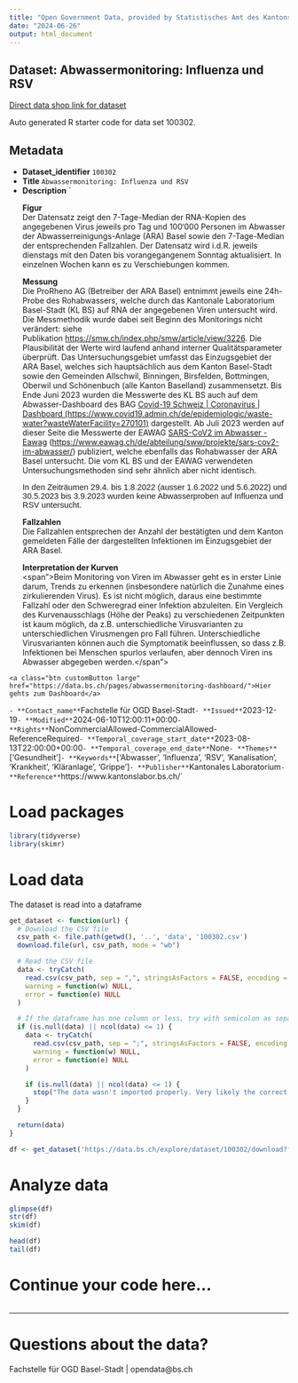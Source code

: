 ```yaml
---
title: "Open Government Data, provided by Statistisches Amt des Kantons Basel-Stadt - Fachstelle OGD"
date: "2024-06-26"
output: html_document
---
```


## Dataset: Abwassermonitoring: Influenza und RSV

[Direct data shop link for dataset](https://data.bs.ch/explore/dataset/100302)

Auto generated R starter code for data set 100302.

## Metadata

- **Dataset_identifier** `100302`
- **Title** `Abwassermonitoring: Influenza und RSV`
- **Description** `<p><b>Figur<br></b><span>Der Datensatz zeigt den 7-Tage-Median der RNA-Kopien des angegebenen Virus jeweils pro Tag und 100‘000 Personen im Abwasser der Abwasserreinigungs-Anlage (ARA) Basel sowie den 7-Tage-Median der entsprechenden Fallzahlen. Der Datensatz wird i.d.R. jeweils dienstags mit den Daten bis vorangegangenem Sonntag aktualisiert. In einzelnen Wochen kann es zu Verschiebungen kommen.</span></p><p><span style="font-weight: bolder;">Messung<br></span>Die ProRheno AG (Betreiber der ARA Basel) entnimmt jeweils eine 24h-Probe des Rohabwassers, welche durch das Kantonale Laboratorium Basel-Stadt (KL BS) auf RNA der angegebenen Viren untersucht wird. Die Messmethodik wurde dabei seit Beginn des Monitorings nicht verändert: siehe Publikation <a href="https://smw.ch/index.php/smw/article/view/3226" target="_blank">https://smw.ch/index.php/smw/article/view/3226</a>. Die Plausibilität der Werte wird laufend anhand interner Qualitätsparameter überprüft. Das Untersuchungsgebiet umfasst das Einzugsgebiet der ARA Basel, welches sich hauptsächlich aus dem Kanton Basel-Stadt sowie den Gemeinden Allschwil, Binningen, Birsfelden, Bottmingen, Oberwil und Schönenbuch (alle Kanton Baselland) zusammensetzt. Bis Ende Juni 2023 wurden die Messwerte des KL BS auch auf dem Abwasser-Dashboard des BAG <a href="https://www.covid19.admin.ch/de/epidemiologic/waste-water?wasteWaterFacility=270101" target="_blank">Covid-⁠19 Schweiz | Coronavirus | Dashboard (https://www.covid19.admin.ch/de/epidemiologic/waste-water?wasteWaterFacility=270101)</a> dargestellt. Ab Juli 2023 werden auf dieser Seite die Messwerte der EAWAG <a href="https://www.eawag.ch/de/abteilung/sww/projekte/sars-cov2-im-abwasser/" target="_blank">SARS-CoV2 im Abwasser - Eawag</a> (<a href="https://www.eawag.ch/de/abteilung/sww/projekte/sars-cov2-im-abwasser/" target="_blank">https://www.eawag.ch/de/abteilung/sww/projekte/sars-cov2-im-abwasser/</a>) publiziert, welche ebenfalls das Rohabwasser der ARA Basel untersucht. Die vom KL BS und der EAWAG verwendeten Untersuchungsmethoden sind sehr ähnlich aber nicht identisch.</p><p><span style='font-size:11.0pt;font-family:"Arial",sans-serif;
mso-fareast-font-family:Calibri;mso-fareast-theme-font:minor-latin;mso-ansi-language:
DE-CH;mso-fareast-language:EN-US;mso-bidi-language:AR-SA'>In den Zeiträumen
29.4. bis 1.8.2022 (ausser 1.6.2022 und 5.6.2022) und 30.5.2023 bis 3.9.2023
wurden keine Abwasserproben auf Influenza und RSV untersucht.</span><br></p><p><b>Fallzahlen <br></b>Die Fallzahlen entsprechen der Anzahl der bestätigten und dem Kanton gemeldeten Fälle der dargestellten Infektionen im Einzugsgebiet der ARA Basel.<br></p><p><b>Interpretation der Kurven<br></b><span">Beim Monitoring von Viren im Abwasser geht es in erster Linie darum, Trends zu erkennen (insbesondere natürlich die Zunahme eines zirkulierenden Virus). Es ist nicht möglich, daraus eine bestimmte Fallzahl oder den Schweregrad einer Infektion abzuleiten. Ein Vergleich des Kurvenausschlags (Höhe der Peaks) zu verschiedenen Zeitpunkten ist kaum möglich, da z.B. unterschiedliche Virusvarianten zu unterschiedlichen Virusmengen pro Fall führen. Unterschiedliche Virusvarianten können auch die Symptomatik beeinflussen, so dass z.B. Infektionen bei Menschen spurlos verlaufen, aber dennoch Viren ins Abwasser abgegeben werden.</span"></p>

<div class="html_button btn-left">
    <a class="btn customButton large" href="https://data.bs.ch/pages/abwassermonitoring-dashboard/">Hier gehts zum Dashboard</a>
</div>`
- **Contact_name** `Fachstelle für OGD Basel-Stadt`
- **Issued** `2023-12-19`
- **Modified** `2024-06-10T12:00:11+00:00`
- **Rights** `NonCommercialAllowed-CommercialAllowed-ReferenceRequired`
- **Temporal_coverage_start_date** `2023-08-13T22:00:00+00:00`
- **Temporal_coverage_end_date** `None`
- **Themes** `['Gesundheit']`
- **Keywords** `['Abwasser', 'Influenza', 'RSV', 'Kanalisation', 'Krankheit', 'Kläranlage', 'Grippe']`
- **Publisher** `Kantonales Laboratorium`
- **Reference** `https://www.kantonslabor.bs.ch/`


# Load packages

```r

library(tidyverse)
library(skimr)

```

# Load data

The dataset is read into a dataframe

```r
get_dataset <- function(url) {
  # Download the CSV file
  csv_path <- file.path(getwd(), '..', 'data', '100302.csv')
  download.file(url, csv_path, mode = "wb")

  # Read the CSV file
  data <- tryCatch(
    read.csv(csv_path, sep = ",", stringsAsFactors = FALSE, encoding = "UTF-8"),
    warning = function(w) NULL,
    error = function(e) NULL
  )

  # If the dataframe has one column or less, try with semicolon as separator
  if (is.null(data) || ncol(data) <= 1) {
    data <- tryCatch(
      read.csv(csv_path, sep = ";", stringsAsFactors = FALSE, encoding = "UTF-8"),
      warning = function(w) NULL,
      error = function(e) NULL
    )

    if (is.null(data) || ncol(data) <= 1) {
      stop("The data wasn't imported properly. Very likely the correct separator couldn't be found.\nPlease check the dataset manually and adjust the code.")
    }
  }

  return(data)
}
```

```r

df <- get_dataset('https://data.bs.ch/explore/dataset/100302/download?format=csv&timezone=Europe%2FZurich')

```

# Analyze data

```r

glimpse(df)
str(df)
skim(df)

head(df)
tail(df)

```

# Continue your code here...

```r

```

------------------------------------------------------------------------

# Questions about the data?

Fachstelle für OGD Basel-Stadt | opendata@bs.ch
